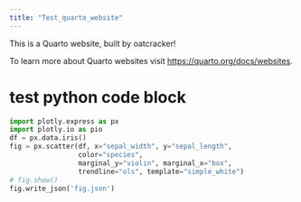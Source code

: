 ```yaml
---
title: "Test_quarto_website"
---
```


This is a Quarto website, built by oatcracker!

To learn more about Quarto websites visit <https://quarto.org/docs/websites>.

# test python code block

```python
import plotly.express as px
import plotly.io as pio
df = px.data.iris()
fig = px.scatter(df, x="sepal_width", y="sepal_length", 
                 color="species", 
                 marginal_y="violin", marginal_x="box", 
                 trendline="ols", template="simple_white")
# fig.show()
fig.write_json('fig.json')
```

